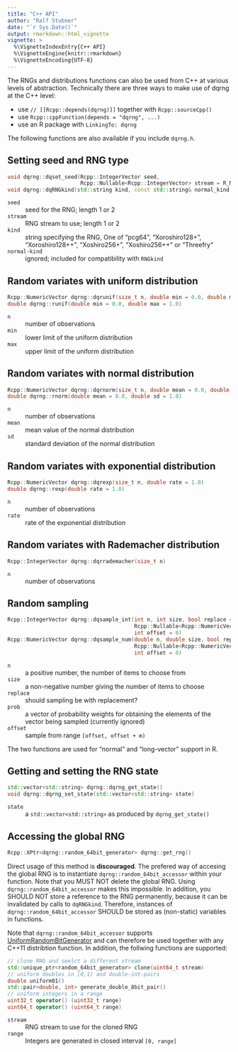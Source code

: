 ```yaml
---
title: "C++ API"
author: "Ralf Stubner"
date: "`r Sys.Date()`"
output: rmarkdown::html_vignette
vignette: >
  %\VignetteIndexEntry{C++ API}
  %\VignetteEngine{knitr::rmarkdown}
  %\VignetteEncoding{UTF-8}
---
```


The RNGs and distributions functions can also be used from C++ at various levels of abstraction.
Technically there are three ways to make use of dqrng at the C++ level:

* use `// [[Rcpp::depends(dqrng)]]` together with `Rcpp::sourceCpp()`
* use `Rcpp::cppFunction(depends = "dqrng", ...)`
* use an R package with `LinkingTo: dqrng`

The following functions are also available if you include `dqrng.h`.

## Setting seed and RNG type

```cpp
void dqrng::dqset_seed(Rcpp::IntegerVector seed, 
                       Rcpp::Nullable<Rcpp::IntegerVector> stream = R_NilValue)
void dqrng::dqRNGkind(std::string kind, const std::string& normal_kind = "ignored")
```

`seed`
:    seed for the RNG; length 1 or 2

`stream`
:    RNG stream to use; length 1 or 2

`kind`
:    string specifying the RNG, One of "pcg64", "Xoroshiro128+", "Xoroshiro128++", "Xoshiro256+", "Xoshiro256++" or "Threefry"

`normal-kind`
:    ignored; included for compatibility with `RNGkind`

## Random variates with uniform distribution

```cpp
Rcpp::NumericVector dqrng::dqrunif(size_t n, double min = 0.0, double max = 1.0)
double dqrng::runif(double min = 0.0, double max = 1.0)
```
`n`	
:   number of observations

`min`
:   lower limit of the uniform distribution

`max`
:   upper limit of the uniform distribution

## Random variates with normal distribution

```cpp
Rcpp::NumericVector dqrng::dqrnorm(size_t n, double mean = 0.0, double sd = 1.0)
double dqrng::rnorm(double mean = 0.0, double sd = 1.0)
```

`n`	
:   number of observations

`mean`
:   mean value of the normal distribution

`sd`
:   standard deviation of the normal distribution

## Random variates with exponential distribution

```cpp
Rcpp::NumericVector dqrng::dqrexp(size_t n, double rate = 1.0)
double dqrng::rexp(double rate = 1.0)
```

`n`	
:   number of observations

`rate`
:   rate of the exponential distribution

## Random variates with Rademacher distribution

```cpp
Rcpp::IntegerVector dqrng::dqrrademacher(size_t n)
```

`n`	
:   number of observations

## Random sampling

```cpp
Rcpp::IntegerVector dqrng::dqsample_int(int n, int size, bool replace = false,
                                        Rcpp::Nullable<Rcpp::NumericVector> probs = R_NilValue,
                                        int offset = 0)
Rcpp::NumericVector dqrng::dqsample_num(double n, double size, bool replace = false,
                                        Rcpp::Nullable<Rcpp::NumericVector> probs = R_NilValue,
                                        int offset = 0)
```

`n`
:    a positive number, the number of items to choose from

`size`
:    a non-negative number giving the number of items to choose

`replace`
:    should sampling be with replacement?

`prob`
:    a vector of probability weights for obtaining the elements of the vector being sampled (currently ignored)

`offset`
:    sample from range `[offset, offset + m)`

The two functions are used for "normal" and "long-vector" support in R.

## Getting and setting the RNG state

```cpp
std::vector<std::string> dqrng::dqrng_get_state()
void dqrng::dqrng_set_state(std::vector<std::string> state)
```

`state`
:    a `std::vector<std::string>` as produced by `dqrng_get_state()`

## Accessing the global RNG

```cpp
Rcpp::XPtr<dqrng::random_64bit_generator> dqrng::get_rng()
```

Direct usage of this method is **discouraged**. The prefered way of accesing the global RNG is to instantiate `dqrng::random_64bit_accessor` within your function. Note that you MUST NOT delete the global RNG. Using `dqrng::random_64bit_accessor` makes this impossible. In addition, you SHOULD NOT store a reference to the RNG permanently, because it can be invalidated by calls to `dqRNGkind`. Therefore, instances of `dqrng::random_64bit_accessor` SHOULD be stored as (non-static) variables in functions.

Note that `dqrng::random_64bit_accessor` supports [UniformRandomBitGenerator](https://en.cppreference.com/w/cpp/named_req/UniformRandomBitGenerator) and can therefore be used together with any C++11 distribtion function. In addition, the follwing functions are supported: 

```cpp
// clone RNG and seelct a different stream
std::unique_ptr<random_64bit_generator> clone(uint64_t stream)
// uniform doubles in [0,1) and double-int-pairs
double uniform01()
std::pair<double, int> generate_double_8bit_pair()
// uniform integers in a range 
uint32_t operator() (uint32_t range)
uint64_t operator() (uint64_t range)
```

`stream`
:    RNG stream to use for the cloned RNG

`range`
:    Integers are generated in closed interval `[0, range]`